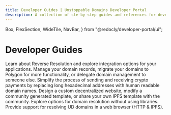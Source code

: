 ```yaml
---
title: Developer Guides | Unstoppable Domains Developer Portal
description: A collection of ste-by-step guides and references for developers using Unstoppable Web3 domains in their Web3 applications.
---
```


  Box,
  FlexSection,
  WideTile,
  NavBar,
} from "@redocly/developer-portal/ui";

# Developer Guides

<Box my={25}>
  <FlexSection justifyContent="space-around" flexWrap="wrap">
    <WideTile to="reverse-resolution/index.md" header="Reverse Resolution">
      Learn about Reverse Resolution and explore integration options for your
      applications.
    </WideTile>
    <WideTile to="manage-domains/index.md" header="Domain Management">
      Manage your domain records, migrate your domains to Polygon for more
      functionality, or delegate domain management to someone else.
    </WideTile>
    <WideTile to="crypto-payments/index.md" header="Crypto Payments">
      Simplify the process of sending and receiving crypto payments by replacing
      long hexadecimal addresses with human readable domain names.
    </WideTile>
    <WideTile to="d-websites/index.md" header="IPFS Websites">
      Design a custom decentralized website, modify a community generated
      template, or share your own IPFS template with the community.
    </WideTile>
    <WideTile
      to="smart-contracts/quick-start/resolve-domains.md"
      header="Resolve via Direct Blockchain Calls"
    >
      Explore options for domain resolution without using libraries.
    </WideTile>
    <WideTile
      to="d-websites/resolving-dwebsites-in-a-browser.md"
      header="Resolve in a Web Browser"
    >
      Provide support for resolving UD domains in a web browser (HTTP & IPFS).
    </WideTile>
  </FlexSection>
</Box>
